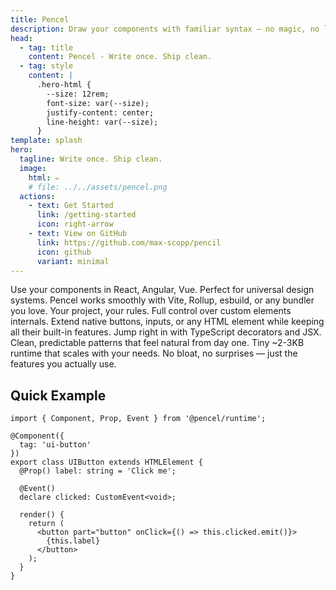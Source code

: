 ```yaml
---
title: Pencel
description: Draw your components with familiar syntax — no magic, no lock-in, just clean, shippable code.
head:
  - tag: title
    content: Pencel - Write once. Ship clean.
  - tag: style
    content: |
      .hero-html {
        --size: 12rem;
        font-size: var(--size);
        justify-content: center;
        line-height: var(--size);
      }
template: splash
hero:
  tagline: Write once. Ship clean.
  image:
    html: ✏️
    # file: ../../assets/pencel.png
  actions:
    - text: Get Started
      link: /getting-started
      icon: right-arrow
    - text: View on GitHub
      link: https://github.com/max-scopp/pencil
      icon: github
      variant: minimal
---
```



<CardGrid stagger>
	<Card title="Framework Agnostic" icon="puzzle">
		Use your components in React, Angular, Vue. Perfect for universal design systems.
	</Card>
	<Card title="Build Your Way" icon="setting">
		Pencel works smoothly with Vite, Rollup, esbuild, or any bundler you love. Your project, your rules.
	</Card>
	<Card title="Deep Platform Access" icon="document">
		Full control over custom elements internals. Extend native buttons, inputs, or any HTML element while keeping all their built-in features.
	</Card>
	<Card title="Familiar Territory" icon="pen">
		Jump right in with TypeScript decorators and JSX. Clean, predictable patterns that feel natural from day one.
	</Card>
	<Card title="Ship Light" icon="rocket">
		Tiny ~2-3KB runtime that scales with your needs. No bloat, no surprises — just the features you actually use.
	</Card>
</CardGrid>

## Quick Example

```tsx
import { Component, Prop, Event } from '@pencel/runtime';

@Component({
  tag: 'ui-button'
})
export class UIButton extends HTMLElement {
  @Prop() label: string = 'Click me';

  @Event()
  declare clicked: CustomEvent<void>;

  render() {
    return (
      <button part="button" onClick={() => this.clicked.emit()}>
        {this.label}
      </button>
    );
  }
}
```
